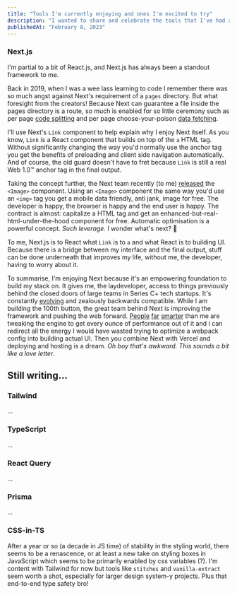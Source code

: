 ```yaml
---
title: "Tools I'm currently enjoying and ones I'm excited to try"
description: "I wanted to share and celebrate the tools that I've had a wonderful experience using."
publishedAt: "February 8, 2023"
---
```



### Next.js

I'm partial to a bit of React.js, and Next.js has always been a standout framework to me.

Back in 2019, when I was a wee lass learning to code I remember there was so much angst against Next's requirement of a `pages` directory. But what foresight from the creators! Because Next can guarantee a file inside the pages directory is a route, so much is enabled for so little ceremony such as per page [code splitting](https://nextjs.org/docs/migrating/from-react-router#code-splitting) and per page choose-your-poison [data fetching](https://nextjs.org/docs/basic-features/data-fetching).

I'll use Next's `Link` component to help explain why I enjoy Next itself. As you know, `Link` is a React component that builds on top of the `a` HTML tag. Without significantly changing the way you'd normally use the anchor tag you get the benefits of preloading and client side navigation automatically. And of course, the old guard doesn't have to fret because `Link` is still a real Web 1.0&trade; anchor tag in the final output.

Taking the concept further, the Next team recently (to me) [released](https://nextjs.org/blog/next-10#built-in-image-component-and-automatic-image-optimization) the `<Image>` component. Using an `<Image>` component the same way you'd use an `<img>` tag you get a mobile data friendly, anti jank, image for free. The developer is happy, the browser is happy and the end user is happy. The contract is almost: capitalize a HTML tag and get an enhanced-but-real-html-under-the-hood component for free. Automatic optimisation is a powerful concept. _Such leverage._ I wonder what's next? 🥁

To me, Next.js is to React what `Link` is to `a` and what React is to building UI. Because there is a bridge between my interface and the final output, stuff can be done underneath that improves my life, without me, the developer, having to worry about it.

To summarise, I'm enjoying Next because it's an empowering foundation to build my stack on. It gives me, the laydeveloper, access to things previously behind the closed doors of large teams in Series C+ tech startups. It's constantly [evolving](https://nextjs.org/conf) and zealously backwards compatible. While I am building the 100th button, the great team behind Next is improving the framework and pushing the web forward. [People](https://github.com/vercel/next.js/graphs/contributors) [far](https://nextjs.org/blog/next-9#google-chrome-collaboration) [smarter](https://nextjs.org/blog/next-10-2#growing-the-team) than me are tweaking the engine to get every ounce of performance out of it and I can redirect all the energy I would have wasted trying to optimize a webpack config into building actual UI. Then you combine Next with Vercel and deploying and hosting is a dream. _Oh boy that's awkward. This sounds a bit like a love letter._

## Still writing...

### Tailwind

...

### TypeScript

...

[//]: <> (I've seen the light and I'm all in.)

### React Query

...

### Prisma

...

### CSS-in-TS

After a year or so (a decade in JS time) of stability in the styling world, there seems to be a renascence, or at least a new take on styling boxes in JavaScript which seems to be primarily enabled by css variables (?). I'm content with Tailwind for now but tools like `stitches` and `vanilla-extract` seem worth a shot, especially for larger design system-y projects. Plus that end-to-end type safety bro!